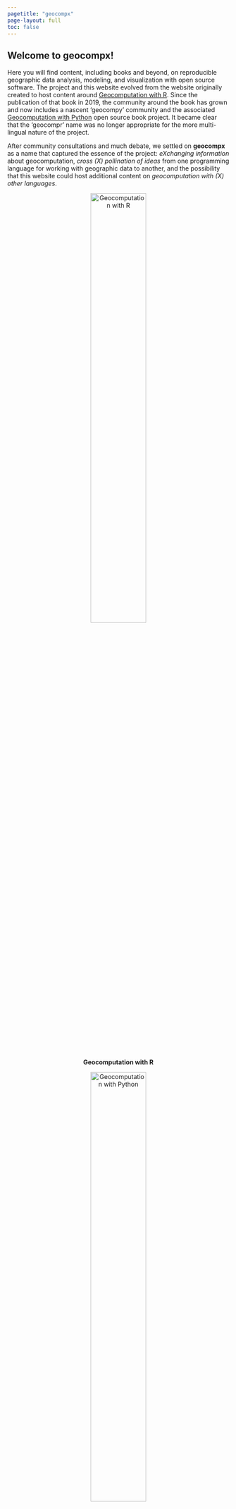 ```yaml
---
pagetitle: "geocompx"
page-layout: full
toc: false
---
```

## Welcome to **geocompx**!

::: {.justify}

Here you will find content, including books and beyond, on reproducible geographic data analysis, modeling, and visualization with open source software.
The project and this website evolved from the website originally created to host content around [Geocomputation with R](https://r.geocompx.org/). 
Since the publication of that book in 2019, the community around the book has grown and now includes a nascent 'geocompy' community and the associated [Geocomputation with Python](https://py.geocompx.org/) open source book project.
It became clear that the 'geocompr' name was no longer appropriate for the more multi-lingual nature of the project. 

After community consultations and much debate, we settled on **geocompx** as a name that captured the essence of the project: *eXchanging information* about geocomputation, *cross (X) pollination of ideas* from one programming language for working with geographic data to another, and the possibility that this website could host additional content on *geocomputation with (X) other languages*.

:::

::: {.grid .justify}

::: {.g-col-12 .g-col-md-6}
<center>
<a href="https://r.geocompx.org/"><img alt="Geocomputation with R" width=50% src="static/img/book_cover.jpg"/></a>

**Geocomputation with R**
</center>
:::

::: {.g-col-12 .g-col-md-6}
<center>
<a href="https://py.geocompx.org/"><img alt="Geocomputation with Python" width=50% src="static/img/book_cover_py_tmp_small.png"/></a>

**Geocomputation with Python**
</center>
:::

:::
